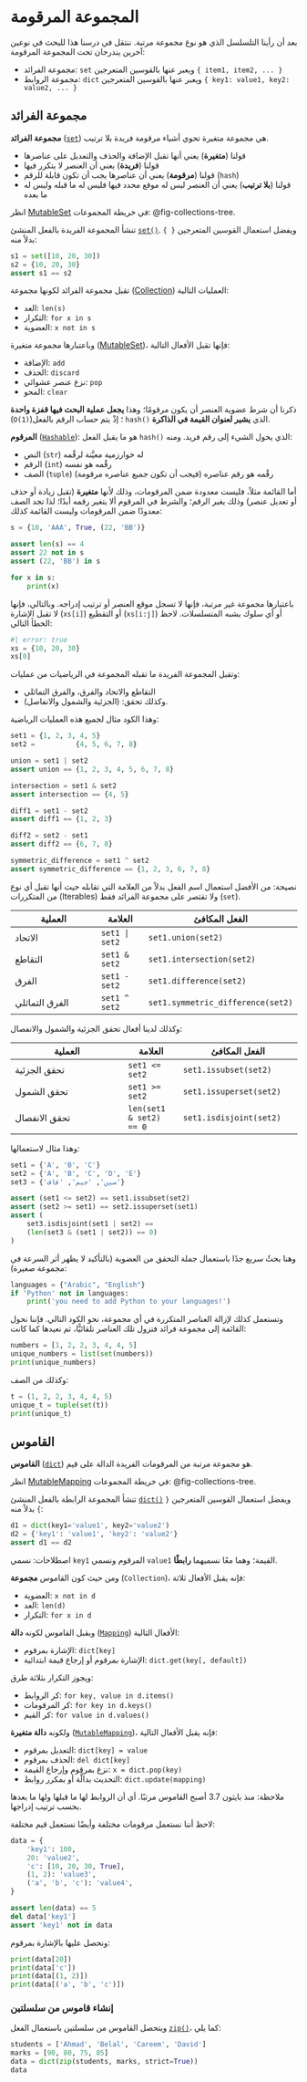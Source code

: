 # المجموعة المرقومة

بعد أن رأينا التلسلسل الذي هو نوع مجموعة مرتبة. ننتقل في درسنا هذا للبحث في نوعين آخرين يندرجان تحت المجموعة المرقومة:

- مجموعة الفرائد: `set` ويعبر عنها بالقوسين المتعرجين `{ item1, item2, ... }`
- مجموعة الروابط: `dict` ويعبر عنها بالقوسين المتعرجين `{ key1: value1, key2: value2, ... }`

## مجموعة الفرائد

**مجموعة الفرائد** ([`set`](https://docs.python.org/3/reference/datamodel.html#set-types)) هي مجموعة متغيرة تحوي أشياء مرقومة فريدة بلا ترتيب.

- قولنا (**متغيرة**) يعني أنها تقبل الإضافة والحذف والتعديل على عناصرها
- قولنا (**فريدة**) يعني أن العنصر لا يتكرر فيها
- قولنا (**مرقومة**) يعني أن عناصرها يجب أن تكون قابلة للرقم (`hash`)
- قولنا (**بلا ترتيب**) يعني أن العنصر ليس له موقع محدد فيها فليس له ما قبله وليس له ما بعده

انظر [MutableSet](https://docs.python.org/3/library/collections.abc.html#collections.abc.MutableSet) في خريطة المجموعات: @fig-collections-tree.

تنشأ المجموعة الفريدة بالفعل المنشئ [`set()`](https://docs.python.org/3/library/stdtypes.html#set). ويفضل استعمال القوسين المتعرجين `{ }` بدلاً منه:

```python
s1 = set([10, 20, 30])
s2 = {10, 20, 30}
assert s1 == s2
```

تقبل مجموعة الفرائد لكونها مجموعة ([Collection](https://docs.python.org/3/library/collections.abc.html#collections-abstract-base-classes)) العمليات التالية:

- العد: `len(s)`
- التكرار: `for x in s`
- العضوية: `x not in s`

وباعتبارها مجموعة متغيرة ([MutableSet](https://docs.python.org/3/library/collections.abc.html#collections.abc.MutableSet))، فإنها تقبل الأفعال التالية:

- الإضافة: `add`
- الحذف: `discard`
- نزع عنصر عشوائي: `pop`
- المحو: `clear`


ذكرنا أن شرط عضوية العنصر أن يكون مرقومًا؛ وهذا **يجعل عملية البحث فيها قفزة واحدة** (`O(1)`)؛ إذْ يتم حساب الرقم بالفعل `hash()` الذي **يشير لعنوان القيمة في الذاكرة**.

**المرقوم** ([`Hashable`](https://docs.python.org/3/glossary.html#term-hashable)): هو ما يقبل الفعل `hash()` الذي يحول الشيء إلى رقم فريد. ومنه:

- النص (`str`) له خوارزمية معيَّنة لرقْمه
- الرقم (`int`) رقْمه هو نفسه
- الصف (`tuple`) رقْمه هو رقم عناصره (فيجب أن تكون جميع عناصره مرقومة)

أما القائمة مثلاً، فليست معدودة ضمن المرقومات، وذلك لأنها **متغيرة** (تقبل زيادة أو حذف أو تعديل عنصر) وذلك يغير الرقم؛ والشرط في المرقوم ألا يتغير رقمه أبدًا؛ لذا تجد الصف معدودًا ضمن المرقومات وليست القائمة كذلك:

```python
s = {10, 'AAA', True, (22, 'BB')}

assert len(s) == 4
assert 22 not in s
assert (22, 'BB') in s

for x in s:
    print(x)
```

باعتبارها مجموعة غير مرتبة، فإنها لا تسجل موقع العنصر أو ترتيب إدراجه. وبالتالي، فإنها لا تقبل الإشارة (`xs[i]`) أو التقطيع (`xs[i:j]`) أو أي سلوك يشبه المتسلسلات. لاحظ الخطأ التالي:

```python
#| error: true
xs = {10, 20, 30}
xs[0]
```

وتقبل المجموعة الفريدة ما تقبله المجموعة في الرياضيات من عمليات:

- التقاطع والاتحاد والفرق، والفرق التماثلي
- وكذلك تحقق: (الجزئية والشمول والانفاصل).

وهذا الكود مثال لجميع هذه العمليات الرياضية:

```python
set1 = {1, 2, 3, 4, 5}
set2 =          {4, 5, 6, 7, 8}

union = set1 | set2
assert union == {1, 2, 3, 4, 5, 6, 7, 8}

intersection = set1 & set2
assert intersection == {4, 5}

diff1 = set1 - set2
assert diff1 == {1, 2, 3}

diff2 = set2 - set1
assert diff2 == {6, 7, 8}

symmetric_difference = set1 ^ set2
assert symmetric_difference == {1, 2, 3, 6, 7, 8}
```

نصيحة: من الأفضل استعمال اسم الفعل بدلاً من العلامة التي تقابله حيث أنها تقبل أي نوع من المتكررات (Iterables) ولا تقتصر على مجموعة الفرائد فقط (`set`).

| العملية                        | العلامة        | الفعل المكافئ                  |
|--------------------------------|----------------|----------------------------------|
| الاتحاد                        | `set1 | set2`  | `set1.union(set2)`               |
| التقاطع                       | `set1 & set2`  | `set1.intersection(set2)`        |
| الفرق                          | `set1 - set2`  | `set1.difference(set2)`          |
| الفرق التماثلي                | `set1 ^ set2`  | `set1.symmetric_difference(set2)`|

وكذلك لدينا أفعال تحقق الجزئية والشمول والانفصال:

| العملية                        | العلامة        | الفعل المكافئ                  |
|--------------------------------|----------------|----------------------------------|
| تحقق الجزئية                   | `set1 <= set2` | `set1.issubset(set2)`            |
| تحقق الشمول                    | `set1 >= set2` | `set1.issuperset(set2)`          |
| تحقق الانفصال                  | `len(set1 & set2) == 0` | `set1.isdisjoint(set2)`          |


وهذا مثال لاستعمالها:

```python
set1 = {'A', 'B', 'C'}
set2 = {'A', 'B', 'C', 'D', 'E'}
set3 = {'سين', 'جيم', 'قاف'}

assert (set1 <= set2) == set1.issubset(set2)
assert (set2 >= set1) == set2.issuperset(set1)
assert (
    set3.isdisjoint(set1 | set2) ==
    (len(set3 & (set1 | set2)) == 0)
)
```

وهنا بحثٌ سريع جدًا باستعمال جملة التحقق من العضوية (بالتأكيد لا يظهر أثر السرعة في مجموعة صغيرة):

```python
languages = {"Arabic", "English"}
if 'Python' not in languages:
    print('you need to add Python to your languages!')
```

وتستعمل كذلك لإزالة العناصر المتكررة في أي مجموعة، نحو الكود التالي. فإننا نحول القائمة إلى مجموعة فرائد فتزول تلك العناصر تلقائيًّا، ثم نعيدها كما كانت:

```python
numbers = [1, 2, 2, 3, 4, 4, 5]
unique_numbers = list(set(numbers))
print(unique_numbers)
```

وكذلك من الصف:

```python
t = (1, 2, 2, 3, 4, 4, 5)
unique_t = tuple(set(t))
print(unique_t)
```


## القاموس

**القاموس** ([`dict`](https://docs.python.org/3/library/stdtypes.html#dict)) هو مجموعة مرتبة من المرقومات الفريدة الدالة على قيم.

انظر [MutableMapping](https://docs.python.org/3/library/collections.abc.html#collections.abc.MutableMapping) في خريطة المجموعات: @fig-collections-tree.

تنشأ المجموعة الرابطة بالفعل المنشئ [`dict()`](https://docs.python.org/3/library/stdtypes.html#dict) ويفضل استعمال القوسين المتعرجين `{ }` بدلاً منه:

```python
d1 = dict(key1='value1', key2='value2')
d2 = {'key1': 'value1', 'key2': 'value2'}
assert d1 == d2
```

اصطلاحات: نسمي `key1` المرقوم ونسمي `value1` القيمة؛ وهما معًا نسميهما **رابطًا**.

ومن حيث كون القاموس **مجموعة** (`Collection`)، فإنه يقبل الأفعال ثلاثة:

- العضوية: `x not in d`
- العد: `len(d)`
- التكرار: `for x in d`

ويقبل القاموس لكونه **دالة** ([`Mapping`](https://docs.python.org/3/library/collections.abc.html#collections-abstract-base-classes)) الأفعال التالية:

- الإشارة بمرقوم: `dict[key]`
- الإشارة بمرقوم أو إرجاع قيمة ابتدائية: `dict.get(key[, default])`

ويجوز التكرار بثلاثة طرق:

- كر الروابط: `for key, value in d.items()`
- كر المرقومات: `for key in d.keys()`
- كر القيم: `for value in d.values()`

ولكونه **دالة متغيرة** ([`MutableMapping`](https://docs.python.org/3/library/collections.abc.html#collections.abc.MutableMapping))، فإنه يقبل الأفعال التالية:

- التعديل بمرقوم: `dict[key] = value`
- الحذف بمرقوم: `del dict[key]`
- نزع بمرقوم وإرجاع القيمة: `x = dict.pop(key)`
- التحديث بدالَّة أو بمكرر روابط: `dict.update(mapping)`

ملاحظة: منذ بايثون 3.7 أصبح القاموس مرتبًا. أي أن الروابط لها ما قبلها ولها ما بعدها بحسب ترتيب إدراجها.

لاحظ أننا نستعمل مرقومات مختلفة وأيضًا نستعمل قيم مختلفة:

```python
data = {
    'key1': 100,
    20: 'value2',
    'c': [10, 20, 30, True],
    (1, 2): 'value3',
    ('a', 'b', 'c'): 'value4',
}

assert len(data) == 5
del data['key1']
assert 'key1' not in data
```

ونحصل عليها بالإشارة بمرقوم:

```python
print(data[20])
print(data['c'])
print(data[(1, 2)])
print(data[('a', 'b', 'c')])
```

### إنشاء قاموس من سلسلتين

ويتحصل القاموس من سلسلتين باستعمال الفعل [`zip()`](https://docs.python.org/3/library/functions.html#zip)، كما يلي:

```python
students = ['Ahmad', 'Belal', 'Careem', 'David']
marks = [90, 80, 75, 85]
data = dict(zip(students, marks, strict=True))
data
```
